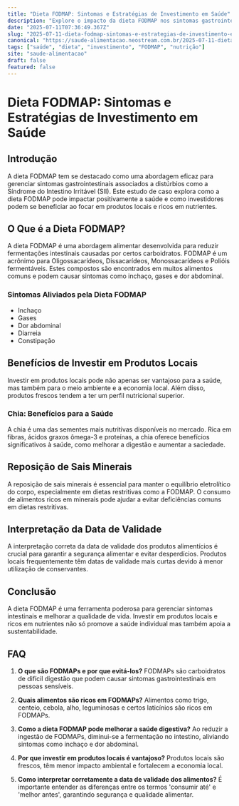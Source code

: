 ```yaml
---
title: "Dieta FODMAP: Sintomas e Estratégias de Investimento em Saúde"
description: "Explore o impacto da dieta FODMAP nos sintomas gastrointestinais e como investir em saúde com produtos locais e ricos em nutrientes."
date: "2025-07-11T07:36:49.367Z"
slug: "2025-07-11-dieta-fodmap-sintomas-e-estrategias-de-investimento-em-saude"
canonical: "https://saude-alimentacao.neostream.com.br/2025-07-11-dieta-fodmap-sintomas-e-estrategias-de-investimento-em-saude"
tags: ["saúde", "dieta", "investimento", "FODMAP", "nutrição"]
site: "saude-alimentacao"
draft: false
featured: false
---
```


# Dieta FODMAP: Sintomas e Estratégias de Investimento em Saúde

## Introdução
A dieta FODMAP tem se destacado como uma abordagem eficaz para gerenciar sintomas gastrointestinais associados a distúrbios como a Síndrome do Intestino Irritável (SII). Este estudo de caso explora como a dieta FODMAP pode impactar positivamente a saúde e como investidores podem se beneficiar ao focar em produtos locais e ricos em nutrientes.

## O Que é a Dieta FODMAP?
A dieta FODMAP é uma abordagem alimentar desenvolvida para reduzir fermentações intestinais causadas por certos carboidratos. FODMAP é um acrônimo para Oligossacarídeos, Dissacarídeos, Monossacarídeos e Polióis fermentáveis. Estes compostos são encontrados em muitos alimentos comuns e podem causar sintomas como inchaço, gases e dor abdominal.

### Sintomas Aliviados pela Dieta FODMAP
- Inchaço
- Gases
- Dor abdominal
- Diarreia
- Constipação

## Benefícios de Investir em Produtos Locais
Investir em produtos locais pode não apenas ser vantajoso para a saúde, mas também para o meio ambiente e a economia local. Além disso, produtos frescos tendem a ter um perfil nutricional superior.

### Chia: Benefícios para a Saúde
A chia é uma das sementes mais nutritivas disponíveis no mercado. Rica em fibras, ácidos graxos ômega-3 e proteínas, a chia oferece benefícios significativos à saúde, como melhorar a digestão e aumentar a saciedade.

## Reposição de Sais Minerais
A reposição de sais minerais é essencial para manter o equilíbrio eletrolítico do corpo, especialmente em dietas restritivas como a FODMAP. O consumo de alimentos ricos em minerais pode ajudar a evitar deficiências comuns em dietas restritivas.

## Interpretação da Data de Validade
A interpretação correta da data de validade dos produtos alimentícios é crucial para garantir a segurança alimentar e evitar desperdícios. Produtos locais frequentemente têm datas de validade mais curtas devido à menor utilização de conservantes.

## Conclusão
A dieta FODMAP é uma ferramenta poderosa para gerenciar sintomas intestinais e melhorar a qualidade de vida. Investir em produtos locais e ricos em nutrientes não só promove a saúde individual mas também apoia a sustentabilidade.

## FAQ

1. **O que são FODMAPs e por que evitá-los?**
   FODMAPs são carboidratos de difícil digestão que podem causar sintomas gastrointestinais em pessoas sensíveis.

2. **Quais alimentos são ricos em FODMAPs?**
   Alimentos como trigo, centeio, cebola, alho, leguminosas e certos laticínios são ricos em FODMAPs.

3. **Como a dieta FODMAP pode melhorar a saúde digestiva?**
   Ao reduzir a ingestão de FODMAPs, diminui-se a fermentação no intestino, aliviando sintomas como inchaço e dor abdominal.

4. **Por que investir em produtos locais é vantajoso?**
   Produtos locais são frescos, têm menor impacto ambiental e fortalecem a economia local.

5. **Como interpretar corretamente a data de validade dos alimentos?**
   É importante entender as diferenças entre os termos 'consumir até' e 'melhor antes', garantindo segurança e qualidade alimentar.